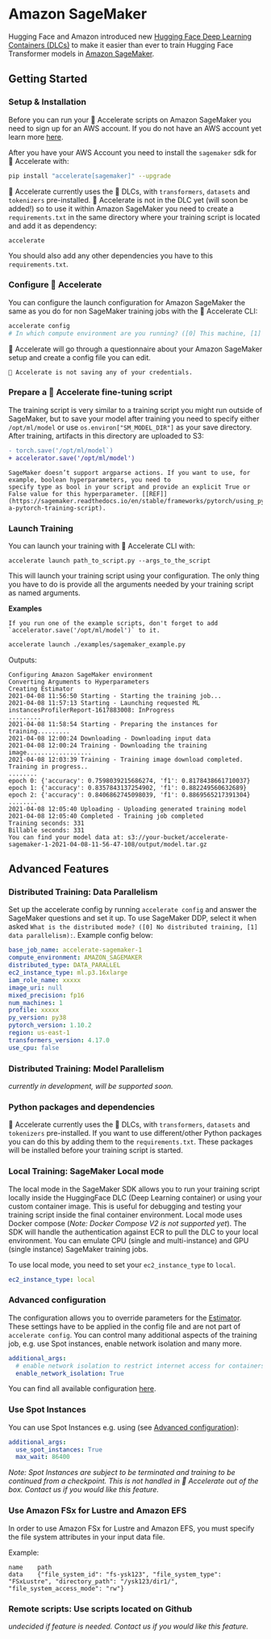 <!--Copyright 2021 The HuggingFace Team. All rights reserved.

Licensed under the Apache License, Version 2.0 (the "License"); you may not use this file except in compliance with
the License. You may obtain a copy of the License at

http://www.apache.org/licenses/LICENSE-2.0

Unless required by applicable law or agreed to in writing, software distributed under the License is distributed on
an "AS IS" BASIS, WITHOUT WARRANTIES OR CONDITIONS OF ANY KIND, either express or implied. See the License for the
specific language governing permissions and limitations under the License.
-->

# Amazon SageMaker

Hugging Face and Amazon introduced new [Hugging Face Deep Learning Containers (DLCs)](https://github.com/aws/deep-learning-containers/blob/master/available_images.md#huggingface-training-containers) to
make it easier than ever to train Hugging Face Transformer models in [Amazon SageMaker](https://aws.amazon.com/sagemaker/).

## Getting Started

### Setup & Installation


Before you can run your 🤗 Accelerate scripts on Amazon SageMaker you need to sign up for an AWS account. If you do not
have an AWS account yet learn more [here](https://docs.aws.amazon.com/sagemaker/latest/dg/gs-set-up.html).

After you have your AWS Account you need to install the `sagemaker` sdk for 🤗 Accelerate with:

```bash
pip install "accelerate[sagemaker]" --upgrade
```

🤗 Accelerate currently uses the 🤗 DLCs, with `transformers`, `datasets` and `tokenizers` pre-installed. 🤗
Accelerate is not in the DLC yet (will soon be added!) so to use it within Amazon SageMaker you need to create a
`requirements.txt` in the same directory where your training script is located and add it as dependency:

```
accelerate
```

You should also add any other dependencies you have to this `requirements.txt`.


### Configure 🤗 Accelerate

You can configure the launch configuration for Amazon SageMaker the same as you do for non SageMaker training jobs with
the 🤗 Accelerate CLI:

```bash
accelerate config
# In which compute environment are you running? ([0] This machine, [1] AWS (Amazon SageMaker)): 1
```

🤗 Accelerate will go through a questionnaire about your Amazon SageMaker setup and create a config file you can edit.

<Tip>

    🤗 Accelerate is not saving any of your credentials.

</Tip>

### Prepare a 🤗 Accelerate fine-tuning script

The training script is very similar to a training script you might run outside of SageMaker, but to save your model
after training you need to specify either `/opt/ml/model` or use `os.environ["SM_MODEL_DIR"]` as your save
directory. After training, artifacts in this directory are uploaded to S3:


```diff
- torch.save('/opt/ml/model`)
+ accelerator.save('/opt/ml/model')
```

<Tip warning={true}>

    SageMaker doesn’t support argparse actions. If you want to use, for example, boolean hyperparameters, you need to
    specify type as bool in your script and provide an explicit True or False value for this hyperparameter. [[REF]](https://sagemaker.readthedocs.io/en/stable/frameworks/pytorch/using_pytorch.html#prepare-a-pytorch-training-script).

</Tip>

### Launch Training

You can launch your training with 🤗 Accelerate CLI with:

```
accelerate launch path_to_script.py --args_to_the_script
```

This will launch your training script using your configuration. The only thing you have to do is provide all the
arguments needed by your training script as named arguments.

**Examples**

<Tip>

    If you run one of the example scripts, don't forget to add `accelerator.save('/opt/ml/model')` to it.

</Tip>

```bash
accelerate launch ./examples/sagemaker_example.py
```

Outputs:

```
Configuring Amazon SageMaker environment
Converting Arguments to Hyperparameters
Creating Estimator
2021-04-08 11:56:50 Starting - Starting the training job...
2021-04-08 11:57:13 Starting - Launching requested ML instancesProfilerReport-1617883008: InProgress
.........
2021-04-08 11:58:54 Starting - Preparing the instances for training.........
2021-04-08 12:00:24 Downloading - Downloading input data
2021-04-08 12:00:24 Training - Downloading the training image..................
2021-04-08 12:03:39 Training - Training image download completed. Training in progress..
........
epoch 0: {'accuracy': 0.7598039215686274, 'f1': 0.8178438661710037}
epoch 1: {'accuracy': 0.8357843137254902, 'f1': 0.882249560632689}
epoch 2: {'accuracy': 0.8406862745098039, 'f1': 0.8869565217391304}
........
2021-04-08 12:05:40 Uploading - Uploading generated training model
2021-04-08 12:05:40 Completed - Training job completed
Training seconds: 331
Billable seconds: 331
You can find your model data at: s3://your-bucket/accelerate-sagemaker-1-2021-04-08-11-56-47-108/output/model.tar.gz
```

## Advanced Features

### Distributed Training: Data Parallelism

Set up the accelerate config by running `accelerate config` and answer the SageMaker questions and set it up.
To use SageMaker DDP, select it when asked 
`What is the distributed mode? ([0] No distributed training, [1] data parallelism):`.
Example config below:
```yaml
base_job_name: accelerate-sagemaker-1
compute_environment: AMAZON_SAGEMAKER
distributed_type: DATA_PARALLEL
ec2_instance_type: ml.p3.16xlarge
iam_role_name: xxxxx
image_uri: null
mixed_precision: fp16
num_machines: 1
profile: xxxxx
py_version: py38
pytorch_version: 1.10.2
region: us-east-1
transformers_version: 4.17.0
use_cpu: false
```

### Distributed Training: Model Parallelism

*currently in development, will be supported soon.*

### Python packages and dependencies

🤗 Accelerate currently uses the 🤗 DLCs, with `transformers`, `datasets` and `tokenizers` pre-installed. If you
want to use different/other Python packages you can do this by adding them to the `requirements.txt`. These packages
will be installed before your training script is started.

### Local Training: SageMaker Local mode

The local mode in the SageMaker SDK allows you to run your training script locally inside the HuggingFace DLC (Deep Learning container) 
or using your custom container image. This is useful for debugging and testing your training script inside the final container environment.
Local mode uses Docker compose (*Note: Docker Compose V2 is not supported yet*). The SDK will handle the authentication against ECR
to pull the DLC to your local environment. You can emulate CPU (single and multi-instance) and GPU (single instance) SageMaker training jobs.

To use local mode, you need to set your `ec2_instance_type` to `local`.

```yaml
ec2_instance_type: local
```

### Advanced configuration

The configuration allows you to override parameters for the [Estimator](https://sagemaker.readthedocs.io/en/stable/api/training/estimators.html).
These settings have to be applied in the config file and are not part of `accelerate config`. You can control many additional aspects of the training job, e.g. use Spot instances, enable network isolation and many more.

```yaml
additional_args:
  # enable network isolation to restrict internet access for containers
  enable_network_isolation: True
```

You can find all available configuration [here](https://sagemaker.readthedocs.io/en/stable/api/training/estimators.html).

### Use Spot Instances

You can use Spot Instances e.g. using (see [Advanced configuration](#advanced-configuration)):
```yaml
additional_args:
  use_spot_instances: True
  max_wait: 86400
```

*Note: Spot Instances are subject to be terminated and training to be continued from a checkpoint. This is not handled in 🤗 Accelerate out of the box. Contact us if you would like this feature.*

### Use Amazon FSx for Lustre and Amazon EFS

In order to use Amazon FSx for Lustre and Amazon EFS, you must specify the file system attributes in your input data file.

Example:
```
name	path
data	{"file_system_id": "fs-ysk123", "file_system_type": "FSxLustre", "directory_path": "/ysk123/dir1/", "file_system_access_mode": "rw"}
```

### Remote scripts: Use scripts located on Github

*undecided if feature is needed. Contact us if you would like this feature.*
